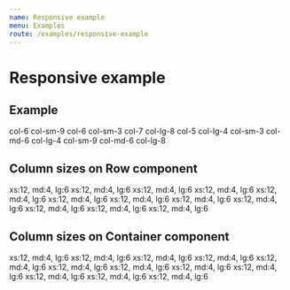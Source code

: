 ```yaml
---
name: Responsive example
menu: Examples
route: /examples/responsive-example
---
```



# Responsive example

## Example

<Playground>
  <ThemeProvider theme={theme}>
    <Container
      colCss={`
        background-color: #e0e0eb;
        border: 1px solid #b3b3cc;
        padding: 20px;
      `}
    >
      <Row>
        <Col size={6} sm={9}>
          col-6 col-sm-9
        </Col>
        <Col size={6} sm={3}>
          col-6 col-sm-3
        </Col>
      </Row>
      <Row>
        <Col size={7} lg={8}>
          col-7 col-lg-8
        </Col>
        <Col size={5} lg={4}>
          col-5 col-lg-4
        </Col>
      </Row>
      <Row>
        <Col sm={3} md={6} lg={4}>
          col-sm-3 col-md-6 col-lg-4
        </Col>
        <Col sm={9} md={6} lg={8}>
          col-sm-9 col-md-6 col-lg-8
        </Col>
      </Row>
    </Container>
  </ThemeProvider>
</Playground>

## Column sizes on Row component

<Playground>
  <ThemeProvider theme={theme}>
    <Container
      colCss={`
        background-color: #e0e0eb;
        border: 1px solid #b3b3cc;
        padding: 20px;
      `}
    >
      <Row gap={0} xs={12} md={4} lg={6}>
        <Col>xs:12, md:4, lg:6</Col>
        <Col>xs:12, md:4, lg:6</Col>
        <Col>xs:12, md:4, lg:6</Col>
        <Col>xs:12, md:4, lg:6</Col>
        <Col>xs:12, md:4, lg:6</Col>
        <Col>xs:12, md:4, lg:6</Col>
      </Row>
      <Row gap={10} xs={12} md={4} lg={6}>
        <Col>xs:12, md:4, lg:6</Col>
        <Col>xs:12, md:4, lg:6</Col>
        <Col>xs:12, md:4, lg:6</Col>
        <Col>xs:12, md:4, lg:6</Col>
        <Col>xs:12, md:4, lg:6</Col>
        <Col>xs:12, md:4, lg:6</Col>
      </Row>
    </Container>
  </ThemeProvider>
</Playground>

## Column sizes on Container component

<Playground>
  <ThemeProvider theme={theme}>
    <Container
      xs={12}
      md={4}
      lg={6}
      colCss={`
        background-color: #e0e0eb;
        border: 1px solid #b3b3cc;
        padding: 20px;
      `}
    >
      <Row gap={0} xs={6}>
        <Col size={4}>xs:12, md:4, lg:6</Col>
        <Col>xs:12, md:4, lg:6</Col>
        <Col>xs:12, md:4, lg:6</Col>
        <Col>xs:12, md:4, lg:6</Col>
        <Col>xs:12, md:4, lg:6</Col>
        <Col>xs:12, md:4, lg:6</Col>
      </Row>
      <Row gap={10} xs={12} md={4} lg={6}>
        <Col>xs:12, md:4, lg:6</Col>
        <Col>xs:12, md:4, lg:6</Col>
        <Col>xs:12, md:4, lg:6</Col>
        <Col>xs:12, md:4, lg:6</Col>
        <Col>xs:12, md:4, lg:6</Col>
        <Col>xs:12, md:4, lg:6</Col>
      </Row>
    </Container>
  </ThemeProvider>
</Playground>
